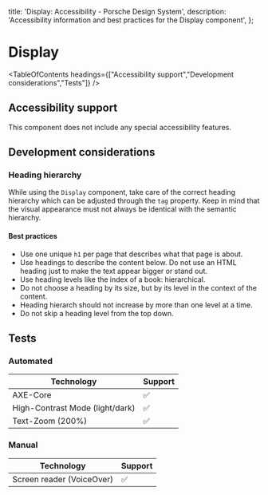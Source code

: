 
  title: 'Display: Accessibility - Porsche Design System',
  description: 'Accessibility information and best practices for the Display component',
};

# Display <ComponentStatus tagName="p-display"></ComponentStatus>

<TableOfContents headings={["Accessibility support","Development considerations","Tests"]} />

## Accessibility support

This component does not include any special accessibility features.

## Development considerations

### Heading hierarchy

While using the `Display` component, take care of the correct heading hierarchy which can be adjusted through the `tag`
property. Keep in mind that the visual appearance must not always be identical with the semantic hierarchy.

#### Best practices

- Use one unique `h1` per page that describes what that page is about.
- Use headings to describe the content below. Do not use an HTML heading just to make the text appear bigger or stand
  out.
- Use heading levels like the index of a book: hierarchical.
- Do not choose a heading by its size, but by its level in the context of the content.
- Heading hierarch should not increase by more than one level at a time.
- Do not skip a heading level from the top down.

## Tests

### Automated

| Technology                      | Support |
| ------------------------------- | ------- |
| AXE-Core                        | ✅      |
| High-Contrast Mode (light/dark) | ✅      |
| Text-Zoom (200%)                | ✅      |

### Manual

| Technology                | Support |
| ------------------------- | ------- |
| Screen reader (VoiceOver) | ✅      |
